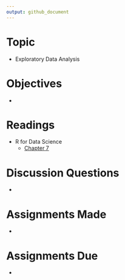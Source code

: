 ```yaml
---
output: github_document
---
```


# Topic

* Exploratory Data Analysis

# Objectives

* 

# Readings

* R for Data Science
   + [Chapter 7][r4ds 7]

# Discussion Questions

* 

# Assignments Made

* 

# Assignments Due

* 

[r4ds 7]: https://r4ds.had.co.nz/exploratory-data-analysis.html